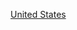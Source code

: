 {{Commons category|2001 establishments in the United States}}
{{estcatCountry|200|1|美國|United States}}

[[Category:2001年北美洲建立|United States]]